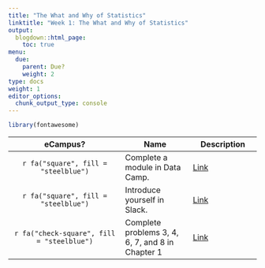 ```yaml
---
title: "The What and Why of Statistics"
linktitle: "Week 1: The What and Why of Statistics"
output:
  blogdown::html_page:
    toc: true
menu:
  due:
    parent: Due?
    weight: 2
type: docs
weight: 1
editor_options: 
  chunk_output_type: console
---
```


```r
library(fontawesome)
```


eCampus? | Name | Description
:---: | --- | --- |
`r fa("square", fill = "steelblue")` | Complete a module in Data Camp.  |  [Link](/lesson/01-lesson/#data-camp-1)
`r fa("square", fill = "steelblue")` | Introduce yourself in Slack.  |  [Link](/assignment/01-assignment/#class-slack-account-access-1)
`r fa("check-square", fill = "steelblue")` | Complete problems 3, 4, 6, 7, and 8 in Chapter 1  |  [Link](/assignment/02-assignment/#qualtrics-1)
